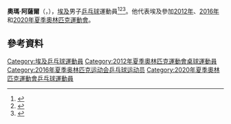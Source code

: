 {{noteTA|G1=Table Tennis}}
{{Infobox 乒乓球
| playername = 奧瑪·阿薩爾<br />عمر عسر
| image = 
| imagesize = 
| caption =
| fullname = 
| nicknames =
| nationality = {{EGY}}
| residence =
| playingstyle =
| equipment =
| hrank = 16（2018年1月）
| club = 
| birthdate = {{birth date and age|1991|7|22}}
| birthplace = {{EGY}}[[謝赫村省|謝赫村省]][[迪斯沃克|迪斯沃克]]
| deathdate =
| deathplace =
| height = {{height|m=1.94}} 
| weight = {{weight|kg=92}}
| medaltemplates =
{{MedalSport | 男子[[乒乓球|乒乓球]] }} 
{{MedalCountry | {{EGY}} }} 
{{MedalCompetition | [[世界盃乒乓球賽|世界盃乒乓球賽]] }}
{{MedalBronze | [[2013年團體世界盃乒乓球賽|2013年 廣州]] | 男子團體 }}
{{MedalCompetition | [[全非運動會|全非運動會]] }}
{{MedalGold | [[2011年全非運動會|2011年 馬布多]] | 男子單打 }}
{{MedalGold | [[2011年全非運動會|2011年 馬布多]] | 男子團體 }}
{{MedalGold | [[2015年全非運動會|2015年 布拉薩]] | 男子單打 }}
{{MedalSilver | [[2011年全非運動會|2011年 馬布多]] | 男子雙打 }}
{{MedalSilver | [[2015年全非運動會|2015年 布拉薩]] | 男子團體 }}
{{MedalBronze | [[2011年全非運動會|2011年 馬布多]] | 混合雙打 }}
{{MedalBronze | [[2015年全非運動會|2015年 布拉薩]] | 男子雙打 }}
{{MedalBronze | [[2015年全非運動會|2015年 布拉薩]] | 混合雙打 }}
{{MedalCompetition | [[非洲乒乓球錦標賽|非洲乒乓球錦標賽]] }}
{{MedalGold | [[2010年非洲乒乓球錦標賽|2010年 雅溫德]] | 男子雙打 }}
{{MedalGold | [[2010年非洲乒乓球錦標賽|2010年 雅溫德]] | 男子團體 }}
{{MedalGold | [[2012年非洲乒乓球錦標賽|2012年 開羅]] | 混合雙打 }}
{{MedalGold | [[2012年非洲乒乓球錦標賽|2012年 開羅]] | 男子團體 }}
{{MedalGold | [[2015年非洲乒乓球錦標賽|2015年 開羅]] | 男子單打 }}
{{MedalGold | [[2015年非洲乒乓球錦標賽|2015年 開羅]] | 混合雙打 }}
{{MedalGold | [[2015年非洲乒乓球錦標賽|2015年 開羅]] | 男子團體 }}
{{MedalSilver | [[2010年非洲乒乓球錦標賽|2010年 雅溫德]] | 男子單打 }}
{{MedalSilver | [[2012年非洲乒乓球錦標賽|2012年 開羅]] | 男子單打 }}
{{MedalSilver | [[2012年非洲乒乓球錦標賽|2012年 開羅]] | 男子雙打 }}
{{MedalBronze | [[2015年非洲乒乓球錦標賽|2015年 開羅]] | 男子雙打 }}
}}
'''奧瑪·阿薩爾'''（{{lang-ar|'''Omar Assar'''}}，{{bd|1991年|7月22日|catIdx=Assar, Omar}}），[[埃及|埃及]]男子[[乒乓球|乒乓球]]運動員<ref>{{cite web|url=http://www.ittf.com/ittf_stats/stats_per_player.asp?player_id=100696|title=Stats Records - ITTF Statistics|deadurl=yes|archiveurl=https://web.archive.org/web/20120817110031/http://www.ittf.com/ittf_stats/stats_per_player.asp?player_id=100696|archivedate=2012-08-17|access-date=2015-09-29}}</ref><ref>{{cite web|url=http://www.ittf.com/ittf_ranking/world_ranking_per_name.asp?Siniors=1&Player_ID=100696|title=World ranking Record for ASSAR Omar (EGY)|deadurl=yes|archiveurl=https://web.archive.org/web/20160307020148/http://www.ittf.com/ittf_ranking/world_ranking_per_name.asp?Siniors=1&Player_ID=100696|archivedate=2016-03-07|access-date=2015-09-29}}</ref><ref>{{cite web|url=http://www.ittfranking.com/cgi-bin/ttplayer.cgi?number=100696&lang=0&format=detailed|title=ASSAR Omar (EGY) - ITTF Rankings|access-date=2015-09-29|archive-date=2007-03-23|archive-url=https://web.archive.org/web/20070323083332/http://www.ittfranking.com/cgi-bin/ttplayer.cgi?number=100696&lang=0&format=detailed|dead-url=no}}</ref>。他代表埃及參加[[2012年夏季奧林匹克運動會|2012年]]、[[2016年夏季奧林匹克運動會|2016年]]和[[2020年夏季奧林匹克運動會|2020年]][[奧林匹克運動會|夏季奧林匹克運動會]]。

== 參考資料 ==
{{reflist}}

{{非洲运动会乒乓球比赛男子单打冠军}}

{{Authority control}}
{{DEFAULTSORT:Assar, Omar}}
[[Category:埃及乒乓球運動員|Category:埃及乒乓球運動員]]
[[Category:2012年夏季奧林匹克運動會桌球運動員|Category:2012年夏季奧林匹克運動會桌球運動員]]
[[Category:2016年夏季奥林匹克运动会乒乓球运动员|Category:2016年夏季奥林匹克运动会乒乓球运动员]]
[[Category:2020年夏季奧林匹克運動會乒乓球運動員|Category:2020年夏季奧林匹克運動會乒乓球運動員]]